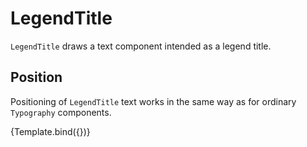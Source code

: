 
# LegendTitle

<Meta title="Core/Components/Legends/LegendTitle" />

`LegendTitle` draws a text component intended as a legend title.

<ArgsTable of={LegendTitle} />

## Position

Positioning of `LegendTitle` text works in the same way as for ordinary `Typography` components.

<Canvas>
    <Story
        name="legend title"
        args={{
            position: [0, 0],
            size: [60, 20],
            padding: [6, 6, 6, 6],
            children: 'Legend title',
        }}
        component={LegendTitle}
        decorators={[ChartWithRightLegendDecorator]}
    >
        {Template.bind({})}
    </Story>
</Canvas>
